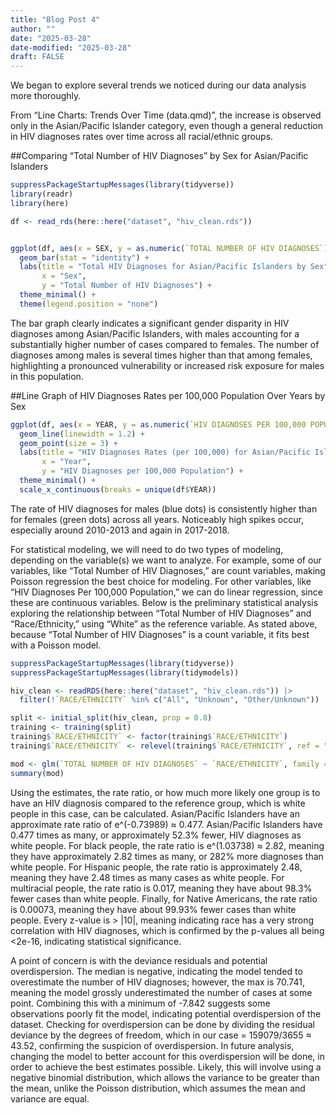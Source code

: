 ```yaml
---
title: "Blog Post 4"
author: ""
date: "2025-03-28"
date-modified: "2025-03-28"
draft: FALSE
---
```


We began to explore several trends we noticed during our data analysis more thoroughly.

From “Line Charts: Trends Over Time (data.qmd)”, the increase is observed only in the Asian/Pacific Islander category, even though a general reduction in HIV diagnoses rates over time across all racial/ethnic groups. 

##Comparing "Total Number of HIV Diagnoses" by Sex for Asian/Pacific Islanders
```r
suppressPackageStartupMessages(library(tidyverse))
library(readr)
library(here)

df <- read_rds(here::here("dataset", "hiv_clean.rds"))


ggplot(df, aes(x = SEX, y = as.numeric(`TOTAL NUMBER OF HIV DIAGNOSES`), fill = SEX)) +
  geom_bar(stat = "identity") +
  labs(title = "Total HIV Diagnoses for Asian/Pacific Islanders by Sex",
       x = "Sex",
       y = "Total Number of HIV Diagnoses") +
  theme_minimal() +
  theme(legend.position = "none")
```

The bar graph clearly indicates a significant gender disparity in HIV diagnoses among Asian/Pacific Islanders, with males accounting for a substantially higher number of cases compared to females. The number of diagnoses among males is several times higher than that among females, highlighting a pronounced vulnerability or increased risk exposure for males in this population.


##Line Graph of HIV Diagnoses Rates per 100,000 Population Over Years by Sex
```r
ggplot(df, aes(x = YEAR, y = as.numeric(`HIV DIAGNOSES PER 100,000 POPULATION`), color = SEX)) +
  geom_line(linewidth = 1.2) +
  geom_point(size = 3) +
  labs(title = "HIV Diagnoses Rates (per 100,000) for Asian/Pacific Islanders by Sex",
       x = "Year",
       y = "HIV Diagnoses per 100,000 Population") +
  theme_minimal() +
  scale_x_continuous(breaks = unique(df$YEAR))
```

The rate of HIV diagnoses for males (blue dots) is consistently higher than for females (green dots) across all years. Noticeably high spikes occur, especially around 2010-2013 and again in 2017-2018.

For statistical modeling, we will need to do two types of modeling, depending on the variable(s) we want to analyze. For example, some of our variables, like "Total Number of HIV Diagnoses," are count variables, making Poisson regression the best choice for modeling. For other variables, like "HIV Diagnoses Per 100,000 Population," we can do linear regression, since these are continuous variables. Below is the preliminary statistical analysis exploring the relationship between "Total Number of HIV Diagnoses" and "Race/Ethnicity," using "White" as the reference variable. As stated above, because "Total Number of HIV Diagnoses" is a count variable, it fits best with a Poisson model.

```r
suppressPackageStartupMessages(library(tidyverse))
suppressPackageStartupMessages(library(tidymodels))

hiv_clean <- readRDS(here::here("dataset", "hiv_clean.rds")) |>
  filter(!`RACE/ETHNICITY` %in% c("All", "Unknown", "Other/Unknown"))

split <- initial_split(hiv_clean, prop = 0.8)
training <- training(split)
training$`RACE/ETHNICITY` <- factor(training$`RACE/ETHNICITY`)
training$`RACE/ETHNICITY` <- relevel(training$`RACE/ETHNICITY`, ref = "White")

mod <- glm(`TOTAL NUMBER OF HIV DIAGNOSES` ~ `RACE/ETHNICITY`, family = poisson, training)
summary(mod)
```
Using the estimates, the rate ratio, or how much more likely one group is to have an HIV diagnosis compared to the reference group, which is white people in this case, can be calculated. Asian/Pacific Islanders have an approximate rate ratio of e^(-0.73989) ≈ 0.477. Asian/Pacific Islanders have 0.477 times as many, or approximately 52.3% fewer, HIV diagnoses as white people. For black people, the rate ratio is e^(1.03738) ≈ 2.82, meaning they have approximately 2.82 times as many, or 282% more diagnoses than white people. For Hispanic people, the rate ratio is approximately 2.48, meaning they have 2.48 times as many cases as white people. For multiracial people, the rate ratio is 0.017, meaning they have about 98.3% fewer cases than white people. Finally, for Native Americans, the rate ratio is 0.00073, meaning they have about 99.93% fewer cases than white people. Every z-value is > 
|10|, meaning indicating race has a very strong correlation with HIV diagnoses, which is confirmed by the p-values all being <2e-16, indicating statistical significance. 

A point of concern is with the deviance residuals and potential overdispersion. The median is negative, indicating the model tended to overestimate the number of HIV diagnoses; however, the max is 70.741, meaning the model grossly underestimated the number of cases at some point. Combining this with a minimum of -7.842 suggests some observations poorly fit the model, indicating potential overdispersion of the dataset. Checking for overdispersion can be done by dividing the residual deviance by the degrees of freedom, which in our case = 159079/3655 ≈ 43.52, confirming the suspicion of overdispersion. In future analysis, changing the model to better account for this overdispersion will be done, in order to achieve the best estimates possible. Likely, this will involve using a negative binomial distribution, which allows the variance to be greater than the mean, unlike the Poisson distribution, which assumes the mean and variance are equal.


